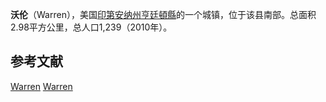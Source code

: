 {{Infobox settlement
|name = 沃伦
|native_name = Warren
|official_name            = Town of Warren
|settlement_type          = 城镇
|nickname                 =
|motto                    =
|image_skyline            = Warren-indiana-from-above.jpg
|imagesize                =
|image_caption            = 面向东北方向俯视沃伦镇
|image_flag               =
|image_seal               =
|image_map = Huntington_County_Indiana_Incorporated_and_Unincorporated_areas_Warren_Highlighted.svg
|mapsize                  = 250x200px
|map_caption              = 所在位置
|image_map1               =
|mapsize1                 =
|map_caption1             =
|subdivision_type         = 国家
|subdivision_name         = 美国
|subdivision_type1        = [[美国行政区划|州]]
|subdivision_name1        = 印第安纳州
|subdivision_type2        = [[县_(美国)|县]]
|subdivision_name2        = [[亨廷頓縣_(印地安納州)|亨廷頓縣]]
|subdivision_type3        = [[鎮區_(美国)|鎮區]]
|subdivision_name3        = [[薩拉莫尼鎮區_(亨廷頓縣)|薩拉莫尼鎮區]]
|area_footnotes           = 
|area_magnitude           = 
|area_total_km2           = 2.98
|area_land_km2            = 2.95
|area_water_km2           = 0.03
|area_total_sq_mi         = 1.15
|area_land_sq_mi          = 1.14
|area_water_sq_mi         = 0.01
|population_as_of         = 2010年
|population_est           = 1241
|pop_est_as_of            = 2012年<ref name="2012 Pop Estimate">{{cite web|title=Population Estimates|url=http://www.census.gov/popest/data/cities/totals/2012/SUB-EST2012.html|publisher=[[United_States_Census_Bureau|United States Census Bureau]]|accessdate=2013-06-25|archive-url=https://www.webcitation.org/6HQu4Spqa?url=http://www.census.gov/popest/data/cities/totals/2012/SUB-EST2012.html|archive-date=2013-06-17|dead-url=yes}}</ref>
|population_footnotes     = 
|population_total         = 1239
|population_density_km2   = 419.6
|population_density_sq_mi = 1086.8
|timezone                 = [[北美东部时区|EST]]
|utc_offset               = -5
|timezone_DST             = EDT
|utc_offset_DST           = -4
|elevation_footnotes      =
|elevation_m              = 251
|elevation_ft             = 823
|coordinates_display      = inline,title
|coordinates_type         = region:US_type:city
|latd = 40 |latm = 41 |lats = 6 |latNS = N
|longd = 85 |longm = 25 |longs = 24 |longEW = W
|postal_code_type         = 邮编
|postal_code              = 46792
|footnotes                =
}}
'''沃伦'''（Warren），美国[[印第安纳州|印第安纳州]][[亨廷頓縣_(印地安納州)|亨廷頓縣]]的一个城镇，位于该县南部。总面积2.98平方公里，总人口1,239（2010年）。


==参考文献==
{{reflist}}

{{印第安纳州亨廷顿县政区}}

[[Category:印第安納州城鎮|Warren]]
[[Category:亨廷頓縣城鎮_(印第安納州)|Warren]]